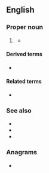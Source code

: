{{also|seti|setí|sëti|сети}}
==English==
{{wikipedia}}

===Proper noun===
{{en-proper noun}}

# {{lb|en|astronomy}} {{acronym of|en|search for [[extraterrestrial]] intelligence}}
#* {{quote-journal|en|year=2019|month=March|author=John Wenz|title=SETI's Secret Origin Story|magazine=Discover|volume=40|number=2|page=68|text=The '''search for extraterrestrial intelligence''', or '''SETI''', constitutes major research projects at radio telescopes the world over, and it is championed by the non-profit institute that shares its name.}}

====Derived terms====
* {{l|en|OSETI}}

====Related terms====
* {{l|en|CETI}}

===See also===
* {{pedia|SETI Institute}}
* {{pedia|SETI@home}}
* {{pedia|Active SETI}}

===Anagrams===
* {{anagrams|en|a=eist|EITs|ETSI|Esti|ITEs|TISE|site|ties}}